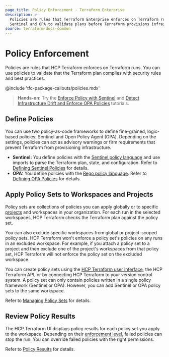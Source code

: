 ```yaml
---
page_title: Policy Enforcement - Terraform Enterprise
description: >-
  Policies are rules that Terraform Enterprise enforces on Terraform runs. Use
  Sentinel and OPA to validate plans before Terraform provisions infrastructure.
source: terraform-docs-common
---
```


# Policy Enforcement

Policies are rules that HCP Terraform enforces on Terraform runs. You can use policies to validate that the Terraform plan complies with security rules and best practices.

<!-- BEGIN: TFC:only name:pnp-callout -->

@include 'tfc-package-callouts/policies.mdx'

<!-- END: TFC:only name:pnp-callout -->

> **Hands-on:** Try the [Enforce Policy with Sentinel](/terraform/tutorials/policy) and [Detect Infrastructure Drift and Enforce OPA Policies](/terraform/tutorials/cloud/drift-and-opa) tutorials.

## Define Policies

You can use two policy-as-code frameworks to define fine-grained, logic-based policies: Sentinel and Open Policy Agent (OPA). Depending on the settings, policies can act as advisory warnings or firm requirements that prevent Terraform from provisioning infrastructure.

-   **Sentinel:** You define policies with the [Sentinel policy language](https://docs.hashicorp.com/sentinel/concepts/language) and use imports to parse the Terraform plan, state, and configuration. Refer to [Defining Sentinel Policies](/terraform/enterprise/policy-enforcement/sentinel) for details.
-   **OPA:** You define policies with the [Rego policy language](https://www.openpolicyagent.org/docs/latest/policy-language/). Refer to [Defining OPA Policies](/terraform/enterprise/policy-enforcement/opa) for details.

## Apply Policy Sets to Workspaces and Projects

Policy sets are collections of policies you can apply globally or to specific [projects](/terraform/enterprise/projects/manage) and workspaces in your organization. For each run in the selected workspaces, HCP Terraform checks the Terraform plan against the policy set.

You can also exclude specific workspaces from global or project-scoped policy sets. HCP Terraform won't enforce a policy set's policies on any runs in an excluded workspace. For example, if you attach a policy set to a project and then exclude one of the project's workspaces from that policy set, HCP Terraform will not enforce the policy set on the excluded workspace.

You can create policy sets using the [HCP Terraform user interface](/terraform/enterprise/policy-enforcement/manage-policy-sets#create-policy-sets), the HCP Terraform API, or by connecting HCP Terraform to your version control system. A policy set can only contain policies written in a single policy framework (Sentinel or OPA). However, you can add Sentinel or OPA policy sets to the same workspace.

Refer to [Managing Policy Sets](/terraform/enterprise/policy-enforcement/manage-policy-sets) for details.

## Review Policy Results

The HCP Terraform UI displays policy results for each policy set you apply to the workspace. Depending on their [enforcement level](/terraform/enterprise/policy-enforcement/manage-policy-sets#policy-enforcement-levels), failed policies can stop the run. You can override failed policies with the right permissions.

Refer to [Policy Results](/terraform/enterprise/policy-enforcement/policy-results) for details.
